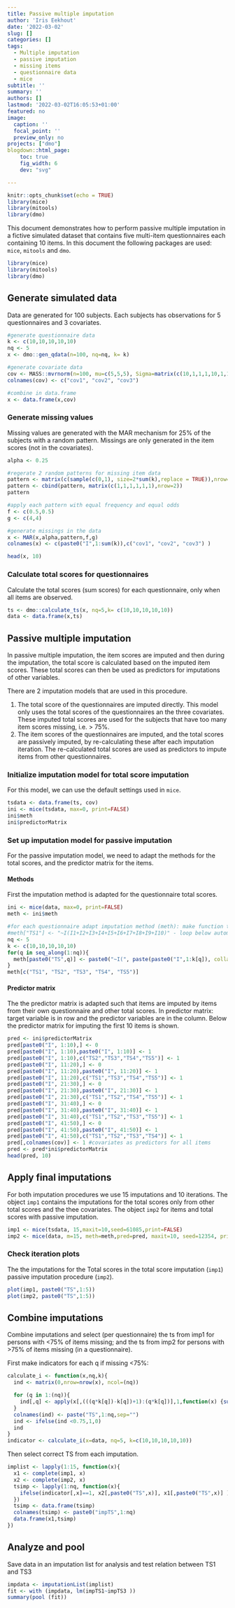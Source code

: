 ```yaml
---
title: Passive multiple imputation
author: 'Iris Eekhout'
date: '2022-03-02'
slug: []
categories: []
tags:
  - Multiple imputation
  - passive imputation
  - missing items
  - questionnaire data
  - mice
subtitle: ''
summary: ''
authors: []
lastmod: '2022-03-02T16:05:53+01:00'
featured: no
image:
  caption: ''
  focal_point: ''
  preview_only: no
projects: ["dmo"]
blogdown::html_page:
    toc: true
    fig_width: 6
    dev: "svg"

---
```


```r
knitr::opts_chunk$set(echo = TRUE)
library(mice)
library(mitools)
library(dmo)
```


This document demonstrates how to perform passive multiple imputation in a fictive simulated dataset that contains five multi-item questionnaires each containing 10 items. In this document the following packages are used: `mice`, `mitools` and `dmo`. 


```r
library(mice)
library(mitools)
library(dmo)
```


## Generate simulated data

Data are generated for 100 subjects. Each subjects has observations for 5 questionnaires and 3 covariates.

```r
#generate questionnaire data
k <- c(10,10,10,10,10)
nq <- 5
x <- dmo::gen_qdata(n=100, nq=nq, k= k)

#generate covariate data
cov <- MASS::mvrnorm(n=100, mu=c(5,5,5), Sigma=matrix(c(10,1,1,1,10,1,1,1,10),3,3))
colnames(cov) <- c("cov1", "cov2", "cov3")

#combine in data.frame
x <- data.frame(x,cov)

```

### Generate missing values

Missing values are generated with the MAR mechanism for 25% of the subjects with a random pattern. Missings are only generated in the item scores (not in the covariates).

```r
alpha <- 0.25

#regerate 2 random patterns for missing item data
pattern <- matrix(c(sample(c(0,1), size=2*sum(k),replace = TRUE)),nrow=2)
pattern <- cbind(pattern, matrix(c(1,1,1,1,1,1),nrow=2))
pattern
```

```R
#apply each pattern with equal frequency and equal odds
f <- c(0.5,0.5)
g <- c(4,4)

#generate missings in the data
x <- MAR(x,alpha,pattern,f,g)
colnames(x) <- c(paste0("I",1:sum(k)),c("cov1", "cov2", "cov3") )

head(x, 10)
```


### Calculate total scores for questionnaires

Calculate the total scores (sum scores) for each questionnaire, only when all items are observed.
```r
ts <- dmo::calculate_ts(x, nq=5,k= c(10,10,10,10,10))
data <- data.frame(x,ts)
```


## Passive multiple imputation

In passive multiple imputation, the item scores are imputed and then during the imputation, the total score is calculated based on the imputed item scores. These total scores can then be used as predictors for imputations of other variables.

There are 2 imputation models that are used in this procedure. 

1. The total score of the questionnaires are imputed directly. This model only uses the total scores of the questionnaires an the three covariates. These imputed total scores are used for the subjects that have too many item scores missing, i.e. > 75%.
2. The item scores of the questionnaires are imputed, and the total scores are passively imputed, by re-calculating these after each imputation iteration. The re-calculated total scores are used as predictors to impute items from other questionnaires. 

### Initialize imputation model for total score imputation

For this model, we can use the default settings used in `mice`.

```r
tsdata <- data.frame(ts, cov)
ini <- mice(tsdata, max=0, print=FALSE)
ini$meth
ini$predictorMatrix


```


### Set up imputation model for passive imputation

For the passive imputation model, we need to adapt the methods for the total scores, and the predictor matrix for the items. 

#### Methods

First the imputation method is adapted for the questionnaire total scores.

```r
ini <- mice(data, max=0, print=FALSE)
meth <- ini$meth

#for each questionnaire adapt imputation method (meth): make function to calculate TS between iterations. Example TS1:
#meth["TS1"] <- "~I(I1+I2+I3+I4+I5+I6+I7+I8+I9+I10)" - loop below automates for simulation data
nq <- 5
k <- c(10,10,10,10,10)
for(q in seq_along(1:nq)){
  meth[paste0("TS",q)] <- paste0("~I(", paste(paste0("I",1:k[q]), collapse="+"), ")")
}
meth[c("TS1", "TS2", "TS3", "TS4", "TS5")]
```

#### Predictor matrix

The the predictor matrix is adapted such that items are imputed by items from their own questionnaire and other total scores.
In predictor matrix: target variable is in row and the predictor variables are in the column. Below the predictor matrix for imputing the first 10 items is shown. 


```r
pred <- ini$predictorMatrix
pred[paste0("I", 1:10),] <- 0
pred[paste0("I", 1:10),paste0("I", 1:10)] <- 1
pred[paste0("I", 1:10),c("TS2","TS3","TS4","TS5")] <- 1
pred[paste0("I", 11:20),] <- 0
pred[paste0("I", 11:20),paste0("I", 11:20)] <- 1
pred[paste0("I", 11:20),c("TS1","TS3","TS4","TS5")] <- 1
pred[paste0("I", 21:30),] <- 0
pred[paste0("I", 21:30),paste0("I", 21:30)] <- 1
pred[paste0("I", 21:30),c("TS1","TS2","TS4","TS5")] <- 1
pred[paste0("I", 31:40),] <- 0
pred[paste0("I", 31:40),paste0("I", 31:40)] <- 1
pred[paste0("I", 31:40),c("TS1","TS2","TS3","TS5")] <- 1
pred[paste0("I", 41:50),] <- 0
pred[paste0("I", 41:50),paste0("I", 41:50)] <- 1
pred[paste0("I", 41:50),c("TS1","TS2","TS3","TS4")] <- 1
pred[,colnames(cov)] <- 1 #covariates as predictors for all items
pred <- pred*ini$predictorMatrix
head(pred, 10)
```



## Apply final imputations

For both imputation procedures we use 15 imputations and 10 iterations. The object `imp1` contains the imputations for the total scores only from other total scores and the thee covariates. The object `imp2` for items and total scores with passive imputation.

```r
imp1 <- mice(tsdata, 15,maxit=10,seed=61085,print=FALSE)
imp2 <- mice(data, m=15, meth=meth,pred=pred, maxit=10, seed=12354, print=FALSE)
```

### Check iteration plots

The the imputations for the Total scores in the total score imputation (`imp1`) passive imputation procedure (`imp2`).

```r
plot(imp1, paste0("TS",1:5))
plot(imp2, paste0("TS",1:5))
```

## Combine imputations

Combine imputations and select (per questionnaire) the ts from imp1 for persons with <75% of items missing; and the ts from imp2 for persons with >75% of items missing (in a questionnaire).

First make indicators for each q if missing <75%:
```r
calculate_i <- function(x,nq,k){
  ind <- matrix(0,nrow=nrow(x), ncol=(nq))

  for (q in 1:(nq)){
    ind[,q] <- apply(x[,(((q*k[q])-k[q])+1):(q*k[q])],1,function(x) {sum(is.na(x))/length(x)})
  }
  colnames(ind) <- paste("TS",1:nq,sep="")
  ind <- ifelse(ind <0.75,1,0)
  ind
}
indicator <- calculate_i(x=data, nq=5, k=c(10,10,10,10,10))
```

Then select correct TS from each imputation.
```r
implist <- lapply(1:15, function(x){
  x1 <- complete(imp1, x)
  x2 <- complete(imp2, x)
  tsimp <- lapply(1:nq, function(x){
    ifelse(indicator[,x]==1, x2[,paste0("TS",x)], x1[,paste0("TS",x)] )
  })
  tsimp <- data.frame(tsimp)
  colnames(tsimp) <- paste0("impTS",1:nq)
  data.frame(x1,tsimp)
})
```

## Analyze and pool

Save data in an imputation list for analysis and test relation between TS1 and TS3

```r
impdata <- imputationList(implist)
fit <- with (impdata, lm(impTS1~impTS3 )) 
summary(pool (fit))

```


